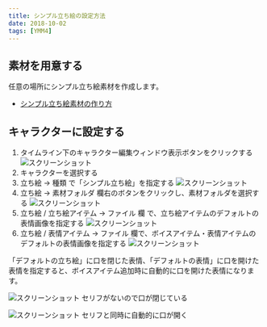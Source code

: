 ```yaml
---
title: シンプル立ち絵の設定方法
date: 2018-10-02
tags: [YMM4]
---
```

## 素材を用意する
任意の場所にシンプル立ち絵素材を作成します。
- [シンプル立ち絵素材の作り方](../シンプル立ち絵素材の作り方/)


 
## キャラクターに設定する
1. タイムライン下のキャラクター編集ウィンドウ表示ボタンをクリックする
![スクリーンショット](シンプル立ち絵の設定方法1.png)
1. キャラクターを選択する
1. 立ち絵 → 種類 で「シンプル立ち絵」を指定する
![スクリーンショット](シンプル立ち絵の設定方法2.png)
1. 立ち絵 → 素材フォルダ 欄右のボタンをクリックし、素材フォルダを選択する
![スクリーンショット](シンプル立ち絵の設定方法3.png)
1. 立ち絵 / 立ち絵アイテム → ファイル 欄 で、立ち絵アイテムのデフォルトの表情画像を指定する
![スクリーンショット](シンプル立ち絵の設定方法4.png)
1. 立ち絵 / 表情アイテム → ファイル 欄で、ボイスアイテム・表情アイテムのデフォルトの表情画像を指定する
![スクリーンショット](シンプル立ち絵の設定方法5.png)

<Info>
「デフォルトの立ち絵」に口を閉じた表情、「デフォルトの表情」に口を開けた表情を指定すると、ボイスアイテム追加時に自動的に口を開けた表情になります。
</Info>

![スクリーンショット](シンプル立ち絵の設定方法6.png)
セリフがないので口が閉じている

![スクリーンショット](シンプル立ち絵の設定方法7.png)
セリフと同時に自動的に口が開く